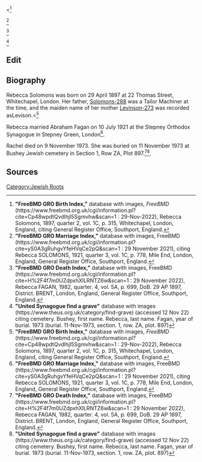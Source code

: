 <<ref name="BC1">
'''"FreeBMD GRO Birth Index,"''' database with images, ''FreeBMD'' (https://www.freebmd.org.uk/cgi/information.pl?cite=Cp48wpdtQvdlhjl5Sgmvhw&scan=1 : 29-Nov-2022),
Rebecca Solomons, 1897, quarter 2, vol. 1C, p. 315, Whitechapel, London, England,
citing General Register Office, Southport, England.
</ref>

<ref name="MC1">
'''"FreeBMD GRO Marriage Index,"''' database with images, FreeBMD (https://www.freebmd.org.uk/cgi/information.pl?cite=yS0A3gRuhgvYfeHVqCe2pQ&scan=1 : 29 November 2021), 
citing Rebecca SOLOMONS, 1921, quarter 3, vol. 1C, p. 778, Mile End, London, England, General Register Office, Southport, England.
</ref>

<ref name="DC1">
'''"FreeBMD GRO Death Index,"''' database with images, FreeBMD (https://www.freebmd.org.uk/cgi/information.pl?cite=H%2F4f7m0UZdpxhXlLRNTZ6w&scan=1 : 29 November 2022),
Rebecca FAGAN, 1982, quarter. 4, vol. 5A, p. 699, DoB. 29 AP 1897, District. BRENT, London, England, General Register Office, Southport, England.
</ref>

<ref name="BUR1">
'''"United Synagogue find a grave"''' database with images (https://www.theus.org.uk/category/find-grave) (accessed 12 Nov 22)
citing cemetery. Bushey, first name. Rebecca, last name. Fagan, year of burial. 1973
(burial. 11-Nov-1973, section. 1, row. ZA, plot. 897)
</ref>




== Edit ==


[[Category:Jewish Roots]]
== Biography ==
Rebecca Solomons was born on 29 April 1897 at 22 Thomas Street, Whitechapel, London.  Her father, [[Solomons-288]] was a Tailor Machiner at the time, and the maiden name of her mother [[Levinson-273]] was recorded asLevison.<<ref name="BC1">
'''"FreeBMD GRO Birth Index,"''' database with images, ''FreeBMD'' (https://www.freebmd.org.uk/cgi/information.pl?cite=Cp48wpdtQvdlhjl5Sgmvhw&scan=1 : 29-Nov-2022),
Rebecca Solomons, 1897, quarter 2, vol. 1C, p. 315, Whitechapel, London, England,
citing General Register Office, Southport, England.
</ref>

Rebecca married Abraham Fagan on 10 July 1921 at the Stepney Orthodox Synagogue in Stepney Green, London<ref name="MC1">
'''"FreeBMD GRO Marriage Index,"''' database with images, FreeBMD (https://www.freebmd.org.uk/cgi/information.pl?cite=yS0A3gRuhgvYfeHVqCe2pQ&scan=1 : 29 November 2021), 
citing Rebecca SOLOMONS, 1921, quarter 3, vol. 1C, p. 778, Mile End, London, England, General Register Office, Southport, England.
</ref>.

Rachel died on 9 November 1973.  She was buried on 11 November 1973 at Bushey Jewish cemetery in Section 1, Row ZA, Plot 897.<ref name="DC1">
'''"FreeBMD GRO Death Index,"''' database with images, FreeBMD (https://www.freebmd.org.uk/cgi/information.pl?cite=H%2F4f7m0UZdpxhXlLRNTZ6w&scan=1 : 29 November 2022),
Rebecca FAGAN, 1982, quarter. 4, vol. 5A, p. 699, DoB. 29 AP 1897, District. BRENT, London, England, General Register Office, Southport, England.
</ref><ref name="BUR1">
'''"United Synagogue find a grave"''' database with images (https://www.theus.org.uk/category/find-grave) (accessed 12 Nov 22)
citing cemetery. Bushey, first name. Rebecca, last name. Fagan, year of burial. 1973
(burial. 11-Nov-1973, section. 1, row. ZA, plot. 897)
</ref>.

== Sources ==
<references />
